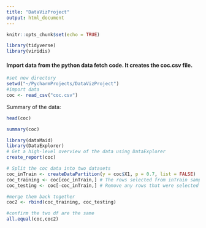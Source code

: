```yaml
---
title: "DataVizProject"
output: html_document
---
```


```r
knitr::opts_chunk$set(echo = TRUE)
```
```r
library(tidyverse)
library(viridis)
```

#### Import data from the python data fetch code. It creates the coc.csv file.
```r
#set new directory
setwd("~/PycharmProjects/DataVizProject")
#import data
coc <- read_csv("coc.csv")
```
Summary of the data:
```r
head(coc)

summary(coc)

library(dataMaid)
library(DataExplorer)
# Get a high-level overview of the data using DataExplorer
create_report(coc)

```



```r
# Split the coc data into two datasets
coc_inTrain <- createDataPartition(y = coc$X1, p = 0.7, list = FALSE)
coc_training <- coc[coc_inTrain,] # The rows selected from inTrain sampling become our training set
coc_testing <- coc[-coc_inTrain,] # Remove any rows that were selected for the training set from the test set

#merge them back together
coc2 <- rbind(coc_training, coc_testing)

#confirm the two df are the same
all.equal(coc,coc2)

```
